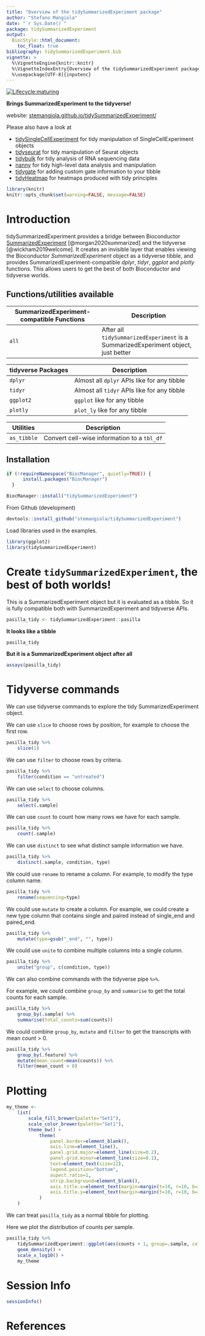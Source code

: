 ```yaml
---
title: "Overview of the tidySummarizedExperiment package"
author: "Stefano Mangiola"
date: "`r Sys.Date()`"
package: tidySummarizedExperiment
output:
  BiocStyle::html_document:
    toc_float: true
bibliography: tidySummarizedExperiment.bib
vignette: >
  %\VignetteEngine{knitr::knitr}
  %\VignetteIndexEntry{Overview of the tidySummarizedExperiment package}
  %\usepackage[UTF-8]{inputenc}
---
```


<!-- badges: start -->
[![Lifecycle:maturing](https://img.shields.io/badge/lifecycle-maturing-blue.svg)](https://www.tidyverse.org/lifecycle/#maturing)
<!-- badges: end -->


**Brings SummarizedExperiment to the tidyverse!**

website: [stemangiola.github.io/tidySummarizedExperiment/](https://stemangiola.github.io/tidySummarizedExperiment/)

Please also have a look at

- [tidySingleCellExperiment](https://stemangiola.github.io/tidySingleCellExperiment/) for tidy manipulation of SingleCellExperiment objects
- [tidyseurat](https://stemangiola.github.io/tidyseurat/) for tidy manipulation of Seurat objects
- [tidybulk](https://stemangiola.github.io/tidybulk/) for tidy analysis of RNA sequencing data
- [nanny](https://github.com/stemangiola/nanny) for tidy high-level data analysis and manipulation
- [tidygate](https://github.com/stemangiola/tidygate) for adding custom gate information to your tibble
- [tidyHeatmap](https://stemangiola.github.io/tidyHeatmap/) for heatmaps produced with tidy principles


```r
library(knitr)
knitr::opts_chunk$set(warning=FALSE, message=FALSE)
```

# Introduction

tidySummarizedExperiment provides a bridge between Bioconductor [SummarizedExperiment](https://bioconductor.org/packages/release/bioc/html/SummarizedExperiment.html) [@morgan2020summarized] and the tidyverse [@wickham2019welcome]. It creates an invisible layer that enables viewing the
Bioconductor *SummarizedExperiment* object as a tidyverse tibble, and provides SummarizedExperiment-compatible *dplyr*, *tidyr*, *ggplot* and *plotly* functions. This allows users to get the best of both Bioconductor and tidyverse worlds.


## Functions/utilities available

SummarizedExperiment-compatible Functions | Description
------------ | -------------
`all` | After all `tidySummarizedExperiment` is a SummarizedExperiment object, just better

tidyverse Packages | Description
------------ | -------------
`dplyr` | Almost all `dplyr` APIs like for any tibble
`tidyr` | Almost all `tidyr` APIs like for any tibble
`ggplot2` | `ggplot` like for any tibble
`plotly` | `plot_ly` like for any tibble

Utilities | Description
------------ | -------------
`as_tibble` | Convert cell-wise information to a `tbl_df`

## Installation

```r
if (!requireNamespace("BiocManager", quietly=TRUE)) {
      install.packages("BiocManager")
  }

BiocManager::install("tidySummarizedExperiment")
```

From Github (development)
```r
devtools::install_github("stemangiola/tidySummarizedExperiment")
```

Load libraries used in the examples.

```r
library(ggplot2)
library(tidySummarizedExperiment)
```


# Create `tidySummarizedExperiment`, the best of both worlds!

This is a SummarizedExperiment object but it is evaluated as a tibble. So it is fully compatible both with SummarizedExperiment and tidyverse APIs.

```r
pasilla_tidy <- tidySummarizedExperiment::pasilla 
```

**It looks like a tibble**

```r
pasilla_tidy
```

**But it is a SummarizedExperiment object after all**

```r
assays(pasilla_tidy)
```


# Tidyverse commands

We can use tidyverse commands to explore the tidy SummarizedExperiment object.

We can use `slice` to choose rows by position, for example to choose the first row.

```r
pasilla_tidy %>%
    slice(1)
```

We can use `filter` to choose rows by criteria.

```r
pasilla_tidy %>%
    filter(condition == "untreated")
```

We can use `select` to choose columns.

```r
pasilla_tidy %>%
    select(.sample)
```

We can use `count` to count how many rows we have for each sample.

```r
pasilla_tidy %>%
    count(.sample)
```

We can use `distinct` to see what distinct sample information we have.

```r
pasilla_tidy %>%
    distinct(.sample, condition, type)
```

We could use `rename` to rename a column. For example, to modify the type column name.

```r
pasilla_tidy %>%
    rename(sequencing=type)
```

We could use `mutate` to create a column. For example, we could create a new type column that contains single
and paired instead of single_end and paired_end.

```r
pasilla_tidy %>%
    mutate(type=gsub("_end", "", type))
```

We could use `unite` to combine multiple columns into a single column.

```r
pasilla_tidy %>%
    unite("group", c(condition, type))
```

We can also combine commands with the tidyverse pipe `%>%`.

For example, we could combine `group_by` and `summarise` to get the total counts for each sample.

```r
pasilla_tidy %>%
    group_by(.sample) %>%
    summarise(total_counts=sum(counts))
```

We could combine `group_by`, `mutate` and `filter` to get the transcripts with mean count > 0.

```r
pasilla_tidy %>%
    group_by(.feature) %>%
    mutate(mean_count=mean(counts)) %>%
    filter(mean_count > 0)
```


# Plotting

```r
my_theme <-
    list(
        scale_fill_brewer(palette="Set1"),
        scale_color_brewer(palette="Set1"),
        theme_bw() +
            theme(
                panel.border=element_blank(),
                axis.line=element_line(),
                panel.grid.major=element_line(size=0.2),
                panel.grid.minor=element_line(size=0.1),
                text=element_text(size=12),
                legend.position="bottom",
                aspect.ratio=1,
                strip.background=element_blank(),
                axis.title.x=element_text(margin=margin(t=10, r=10, b=10, l=10)),
                axis.title.y=element_text(margin=margin(t=10, r=10, b=10, l=10))
            )
    )
```

We can treat `pasilla_tidy` as a normal tibble for plotting.

Here we plot the distribution of counts per sample.

```r
pasilla_tidy %>%
    tidySummarizedExperiment::ggplot(aes(counts + 1, group=.sample, color=`type`)) +
    geom_density() +
    scale_x_log10() +
    my_theme
```

# Session Info

```r
sessionInfo()
```

# References
